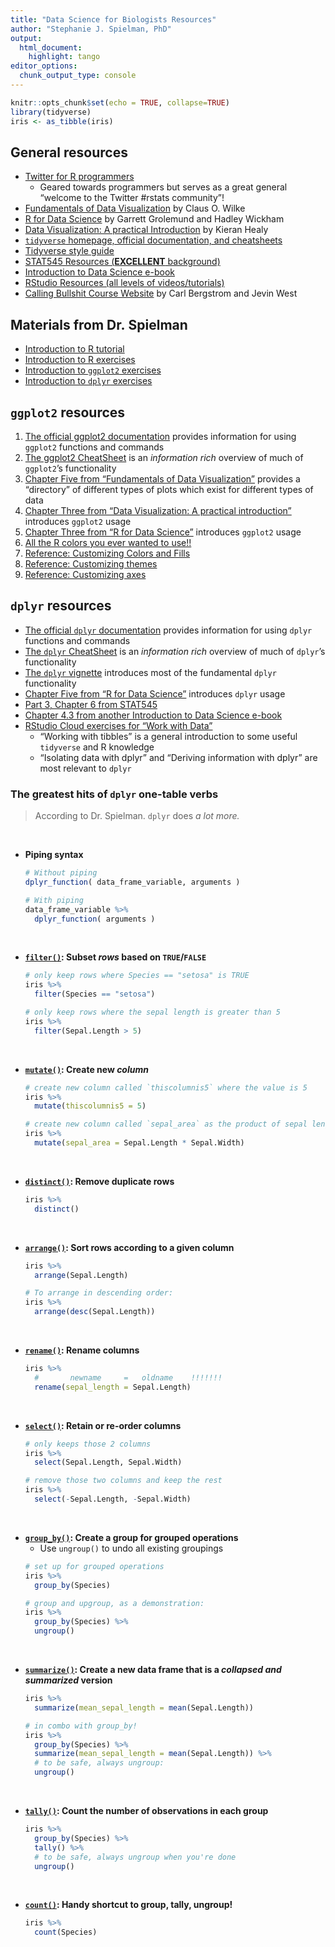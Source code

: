 ```yaml
---
title: "Data Science for Biologists Resources"
author: "Stephanie J. Spielman, PhD"
output: 
  html_document:
    highlight: tango
editor_options: 
  chunk_output_type: console
---
```


```r
knitr::opts_chunk$set(echo = TRUE, collapse=TRUE)
library(tidyverse)
iris <- as_tibble(iris)
```


## General resources

+ [Twitter for R programmers](https://www.t4rstats.com/)
  + Geared towards programmers but serves as a great general "welcome to the Twitter #rstats community"! 
+ [Fundamentals of Data Visualization](https://clauswilke.com/dataviz) by Claus O. Wilke
+ [R for Data Science](https://r4ds.had.co.nz/) by Garrett Grolemund and Hadley Wickham
+ [Data Visualization: A practical Introduction](https://socviz.co/) by Kieran Healy
+ [`tidyverse` homepage, official documentation, and cheatsheets](https://www.tidyverse.org/)
+ [Tidyverse style guide](https://style.tidyverse.org/)
+ [STAT545 Resources (**EXCELLENT** background)](https://stat545.com/)
+ [Introduction to Data Science e-book](https://rafalab.github.io/dsbook/)
+ [RStudio Resources (all levels of videos/tutorials)](https://resources.rstudio.com/)
+ [Calling Bullshit Course Website](https://callingbullshit.org/) by Carl Bergstrom and Jevin West

## Materials from Dr. Spielman
+ [Introduction to R tutorial](http://htmlpreview.github.io/?https://github.com/sjspielman/datascience_for_biologists/blob/master/fall2020/tutorials/introduction_to_R.html)
+ [Introduction to R exercises](https://rowanbiosci.shinyapps.io/intro_R/)
+ [Introduction to `ggplot2` exercises](https://rowanbiosci.shinyapps.io/intro_ggplot2/)
+ [Introduction to `dplyr` exercises](https://rowanbiosci.shinyapps.io/intro_dplyr/)

## `ggplot2` resources

1. [The official ggplot2 documentation](https://ggplot2.tidyverse.org/reference/) provides information for using `ggplot2` functions and commands
2. [The ggplot2 CheatSheet](https://github.com/rstudio/cheatsheets/blob/master/data-visualization-2.1.pdf) is an _information rich_ overview of much of `ggplot2`'s functionality
3. [Chapter Five from "Fundamentals of Data Visualization"](https://serialmentor.com/dataviz/directory-of-visualizations.html) provides a "directory" of different types of plots which exist for different types of data
4. [Chapter Three from "Data Visualization: A practical introduction"](https://socviz.co/makeplot.html) introduces `ggplot2` usage
5. [Chapter Three from "R for Data Science"](https://r4ds.had.co.nz/data-visualisation.html) introduces `ggplot2` usage
6. [All the R colors you ever wanted to use!!](https://github.com/sjspielman/datascience_for_biologists/raw/master/spring2020/rmd_lessons/static/Rcolor.pdf)
7. [Reference: Customizing Colors and Fills](http://htmlpreview.github.io/?https://github.com/sjspielman/datascience_for_biologists/blob/master/fall2020/tutorials/color_fill_scales.html)
7. [Reference: Customizing themes](http://htmlpreview.github.io/?https://github.com/sjspielman/datascience_for_biologists/blob/master/fall2020/tutorials/themes.html)
7. [Reference: Customizing axes](http://htmlpreview.github.io/?https://github.com/sjspielman/datascience_for_biologists/blob/master/fall2020/tutorials/axes.html)


## `dplyr` resources


+ [The official `dplyr` documentation](https://dplyr.tidyverse.org/reference/) provides information for using `dplyr` functions and commands
+ [The `dplyr` CheatSheet](https://github.com/rstudio/cheatsheets/blob/master/data-transformation.pdf) is an _information rich_ overview of much of `dplyr`'s functionality
+ [The `dplyr` vignette](https://dplyr.tidyverse.org/articles/dplyr.html) introduces most of the fundamental `dplyr` functionality
+ [Chapter Five from "R for Data Science"](https://r4ds.had.co.nz/transform.html) introduces `dplyr` usage
+ [Part 3, Chapter 6 from STAT545](https://stat545.com/dplyr-intro.html)
+ [Chapter 4.3 from another Introduction to Data Science e-book](https://rafalab.github.io/dsbook/tidyverse.html#manipulating-data-frames)
+ [RStudio Cloud exercises for "Work with Data"](https://rstudio.cloud/learn/primers/2)
  + "Working with tibbles" is a general introduction to some useful `tidyverse` and R knowledge
  + "Isolating data with dplyr" and "Deriving information with dplyr" are most relevant to `dplyr`



### The greatest hits of `dplyr` one-table verbs

> According to Dr. Spielman. `dplyr` does *a lot more.*

<br>

+ **Piping syntax** 

  ```r
  # Without piping
  dplyr_function( data_frame_variable, arguments )
  
  # With piping
  data_frame_variable %>%
    dplyr_function( arguments )
  ```

<br>

+ **[`filter()`](https://dplyr.tidyverse.org/reference/filter.html): Subset _rows_ based on `TRUE`/`FALSE`**

  ```r
  # only keep rows where Species == "setosa" is TRUE
  iris %>%
    filter(Species == "setosa")
  
  # only keep rows where the sepal length is greater than 5
  iris %>%
    filter(Sepal.Length > 5)
  ```

<br>


+ **[`mutate()`](https://dplyr.tidyverse.org/reference/mutate.html): Create new _column_**

  ```r
  # create new column called `thiscolumnis5` where the value is 5
  iris %>% 
    mutate(thiscolumnis5 = 5)
  
  # create new column called `sepal_area` as the product of sepal length*width
  iris %>% 
    mutate(sepal_area = Sepal.Length * Sepal.Width)
  ```

<br>


+ **[`distinct()`](https://dplyr.tidyverse.org/reference/distinct.html): Remove duplicate rows**

  ```r
  iris %>% 
    distinct()
  ```

<br>


+ **[`arrange()`](https://dplyr.tidyverse.org/reference/arrange.html): Sort rows according to a given column**

  ```r
  iris %>% 
    arrange(Sepal.Length)
  
  # To arrange in descending order:
  iris %>% 
    arrange(desc(Sepal.Length))
  ```

<br>


+ **[`rename()`](https://dplyr.tidyverse.org/reference/rename.html): Rename columns**

  ```r
  iris %>% 
    #       newname     =   oldname    !!!!!!!
    rename(sepal_length = Sepal.Length)
  ```

<br>


+ **[`select()`](https://dplyr.tidyverse.org/reference/select.html): Retain or re-order columns**

  ```r
  # only keeps those 2 columns
  iris %>% 
    select(Sepal.Length, Sepal.Width)
  
  # remove those two columns and keep the rest
  iris %>% 
    select(-Sepal.Length, -Sepal.Width)
  ```

<br>


+ **[`group_by()`](https://dplyr.tidyverse.org/reference/group_by.html): Create a group for grouped operations**
  + Use `ungroup()` to undo all existing groupings
  
  ```r
  # set up for grouped operations
  iris %>% 
    group_by(Species)
    
  # group and upgroup, as a demonstration:
  iris %>% 
    group_by(Species) %>%
    ungroup()
  ```
  
<br>



+ **[`summarize()`](https://dplyr.tidyverse.org/reference/summarise.html): Create a new data frame that is a _collapsed and summarized_ version**
  
  ```r
  iris %>% 
    summarize(mean_sepal_length = mean(Sepal.Length))
  
  # in combo with group_by!
  iris %>% 
    group_by(Species) %>%
    summarize(mean_sepal_length = mean(Sepal.Length)) %>%
    # to be safe, always ungroup:
    ungroup()
  ```

<br>


+ **[`tally()`](https://dplyr.tidyverse.org/reference/tally.html): Count the number of observations in each group**
  
  ```r
  iris %>% 
    group_by(Species) %>% 
    tally() %>%
    # to be safe, always ungroup when you're done
    ungroup()
  ```

<br>


+ **[`count()`](https://dplyr.tidyverse.org/reference/count.html): Handy shortcut to group, tally, ungroup!** 
  
  ```r
  iris %>% 
    count(Species) 
  ```

